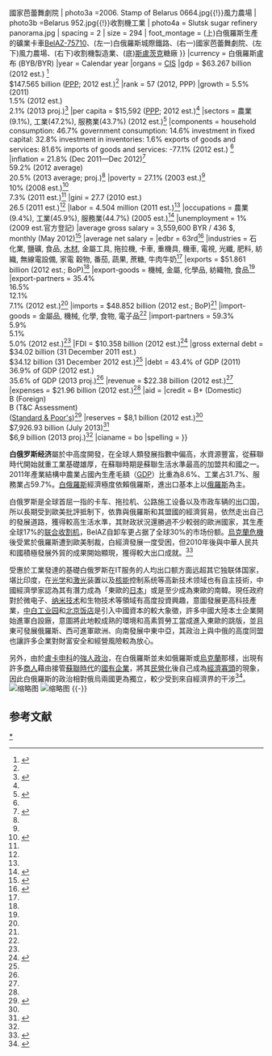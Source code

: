 {{Infobox economy
|country =白俄罗斯
|image =Жодино - БелАЗ.JPG
|width =300px
|caption ={{Photomontage|position=center
| photo1a =
| photo2a =Stadler_FLIRT_Minsk.jpg{{!}}白俄羅斯城際鐵路
| photo2b = Theatre_opera%26ballet,_Minsk.JPG{{!}}國家芭蕾舞劇院
| photo3a =2006. Stamp of Belarus 0664.jpg{{!}}風力農場
| photo3b =Belarus 952.jpg{{!}}收割機工業
| photo4a = Slutsk sugar refinery panorama.jpg
| spacing = 2
| size = 294
| foot_montage = (上)白俄羅斯生產的礦業卡車[[BelAZ-75710|BelAZ-75710]]、(左一)白俄羅斯城際鐵路、(右一)國家芭蕾舞劇院、(左下)風力農場、(右下)收割機製造業、(底)[[斯盧茨克|斯盧茨克]]糖廠
}}
|currency = 白俄羅斯盧布 (BYB/BYR)
|year = Calendar year
|organs = [[獨立國家國協|CIS]]
|gdp = {{increase}}$63.267 billion (2012 est.) <ref name="WBDataBank">{{cite web |url=http://databank.worldbank.org/data/home.aspx |title=The World Bank / World Development Indicators (August 01, 2013 revision) |agency=[[World_Bank|World Bank]] |website=The World Bank DataBank |accessdate=2013-10-10 |archive-date=2015-01-07 |archive-url=https://web.archive.org/web/20150107162640/http://databank.worldbank.org/data/home.aspx |dead-url=no }}</ref> <br>{{increase}}$147.565 billion ([[Purchasing_power_parity|PPP]]; 2012 est.)<ref name="WBDataBank" /> 
|rank  = 57 (2012, PPP)
|growth = 5.5% (2011) <br>1.5% (2012 est.) <br>2.1% (2013 proj.)<ref name="IMF2013art4">{{cite web |url=http://www.imf.org/external/np/sec/pn/2013/pn1366.htm |title=IMF Executive Board Concludes 2013 Article IV Consultation with Belarus and Fourth Post-Program Monitoring Discussions |date=June 12, 2013 |publisher=''[[International_Monetary_Fund|International Monetary Fund]]'' |accessdate=2013-10-10 |archive-date=2016-03-04 |archive-url=https://web.archive.org/web/20160304061321/http://www.imf.org/external/np/sec/pn/2013/pn1366.htm |dead-url=no }}</ref> 
|per capita = {{increase}}$15,592 ([[Purchasing_power_parity|PPP]]; 2012 est.)<ref name="WBDataBank" /> 
|sectors = 農業(9.1%), 工業(47.2%), 服務業(43.7%) (2012 est.)<ref name=CIAfactbook>{{cite web|url=https://www.cia.gov/library/publications/the-world-factbook/geos/bo.html|title=The World Factbook - Belarus / Economy - overview|publisher=''[[CIA_World_Factbook|CIA World Factbook]]''|year=2012|accessdate=2013-10-10|archive-date=2007-11-14|archive-url=https://web.archive.org/web/20071114004238/https://www.cia.gov/library/publications/the-world-factbook/geos/bo.html|dead-url=no}}</ref> 
|components = household consumption: 46.7%
government consumption: 14.6%
investment in fixed capital: 32.8%
investment in inventories: 1.6%
exports of goods and services: 81.6%
imports of goods and services: -77.1% (2012 est.) <ref name="CIAfactbook"/> 
|inflation = 21.8% (Dec 2011—Dec 2012)<ref name=CPI>{{cite news |url=http://belstat.gov.by/homep/ru/indicators/prices.php |script-title=ru:Годовые данные / Цены / Индексы цен по отдельным секторам экономики |agency=Национальный статистический комитет Республики Беларусь |website=BelStat.Gov.BY |accessdate=2013-10-10 |language=ru |deadurl=yes |archiveurl=https://web.archive.org/web/20131014173512/http://belstat.gov.by/homep/ru/indicators/prices.php |archivedate=2013-10-14 }}</ref> <br>59.2% (2012 average) <br>20.5% (2013 average; proj.)<ref name="IMF2013art4" />
|poverty = 27.1% (2003 est.)<ref name=CIAfactbook /> <br>10% (2008 est.)<ref name=poverty.ng.2008>{{cite news |url=http://www.ng.ru/courier/2008-06-02/16_belorussia.html |script-title=ru:Белоруссия культивирует уравниловку |date=2008-06-02 |website=www.ng.ru – Независимая газета |accessdate=2013-10-10 |author=Антония Ходасевич Минск |language=ru |archive-date=2020-08-15 |archive-url=https://web.archive.org/web/20200815114946/https://www.ng.ru/courier/2008-06-02/16_belorussia.html |dead-url=no }}</ref> <br>7.3% (2011 est.)<ref name="WBDataBank" /> 
|gini = {{steady}}27.7 (2010 est.) <br>{{increase}}26.5 (2011 est.)<ref name="WBDataBank" /> 
|labor = {{increase}}4.504 million (2011 est.)<ref name="WBDataBank" /> 
|occupations = 農業(9.4%), 工業(45.9%), 服務業(44.7%) (2005 est.)<ref>{{Cite web |url=https://www.cia.gov/library/publications/the-world-factbook/geos/bo.html |title=存档副本 |accessdate=2015-05-12 |archive-date=2007-11-14 |archive-url=https://web.archive.org/web/20071114004238/https://www.cia.gov/library/publications/the-world-factbook/geos/bo.html |dead-url=no }}</ref>
|unemployment = 1% (2009 est.官方登記)
|average gross salary = 3,559,600 BYR / 436 $, monthly (May 2012)<ref name=salary.05.2012>{{cite news |url=http://naviny.by/rubrics/economic/2012/06/26/ic_media_infografic_113_4177/ |script-title=ru:За май реальная зарплата в Беларуси выросла на 7,7% |date=2013-06-26 |website=NAVINY.BY – БЕЛОРУССКИЕ НОВОСТИ |accessdate=2013-10-10 |author=Infographics |language=ru |archive-date=2017-10-14 |archive-url=https://web.archive.org/web/20171014034923/http://naviny.by/rubrics/economic/2012/06/26/ic_media_infografic_113_4177 |dead-url=no }}</ref>
|average net salary =
|edbr     = {{increase}}63rd<ref name="DoingBusiness">{{cite web |url=http://www.doingbusiness.org/data/exploreeconomies/belarus/ |title=Doing Business in Belarus 2013 |website=Doing Business |publisher=[[World_Bank|World Bank]] and International Financial Corporation |accessdate=2013-10-10 |archive-date=2018-09-10 |archive-url=https://web.archive.org/web/20180910232937/http://www.doingbusiness.org/data/exploreeconomies/belarus |dead-url=no }}</ref>
|industries = 石化業, 鹽礦, 食品, [[木材|木材]], 金屬工具, 拖拉機, 卡車, 重機具, 機車, 電視, 光纖, 肥料, 紡織, 無線電設備, 家電
穀物, 番茄, 蔬果, 蔗糖, 牛肉牛奶<ref name=CIAfactbook />
|exports = {{increase}}$51.861 billion (2012 est.; BoP)<ref name="WBDataBank" /> 
|export-goods = 機械, 金屬, 化學品, 紡織物, 食品<ref name=CIAfactbook />
|export-partners = {{flag|Russia}} 35.4% <br> {{flag|Netherlands}} 16.5% <br> {{flag|Ukraine}} 12.1% <br> {{flag|Latvia}} 7.1% (2012 est.)<ref name=CIAfactbook />
|imports = {{increase}}$48.852 billion (2012 est.; BoP)<ref name="WBDataBank" /> 
|import-goods = 金屬品, 機械, 化學, 食物, 電子品<ref name=CIAfactbook />
|import-partners = {{flag|Russia}} 59.3% <br> {{flag|Germany}} 5.9% <br> {{flag|China}} 5.1% <br> {{flag|Ukraine}} 5.0% (2012 est.)<ref name=CIAfactbook />
|FDI = {{decrease}}$10.358 billion (2012 est.)<ref name=fdiBY>{{cite news |url=http://belstat.gov.by/homep/ru/indicators/finance2.php |script-title=ru:Годовые данные / Финансы / Иностранные инвестиции в Республику Беларусь |agency=Национальный статистический комитет Республики Беларусь |website=BelStat.Gov.BY |accessdate=2013-10-10 |language=ru |deadurl=yes |archiveurl=https://web.archive.org/web/20131018172044/http://belstat.gov.by/homep/ru/indicators/finance2.php |archivedate=2013-10-18 }}</ref> 
|gross external debt = $34.02 billion (31 December 2011 est.) <br>$34.12 billion (31 December 2012 est.)<ref name=CIAfactbook />
|debt = {{decrease}}43.4% of GDP (2011) <br>{{increase}}36.9% of GDP (2012 est.) <br>{{increase}}35.6% of GDP (2013 proj.)<ref name="IMF2013art4" /> 
|revenue = $22.38 billion (2012 est.)<ref name=CIAfactbook />
|expenses = $21.96 billion (2012 est.)<ref name=CIAfactbook />
|aid =
|credit = B+ (Domestic)<br>B (Foreign)<br>B (T&C Assessment)<br>([[Standard_&_Poor's|Standard & Poor's]])<ref>{{cite web |title=Sovereigns rating list |publisher=Standard & Poor's |url=http://www.standardandpoors.com/ratings/sovereigns/ratings-list/en/eu/?subSectorCode=39 |accessdate=26 May 2011 |archive-date=2011-09-28 |archive-url=https://web.archive.org/web/20110928234500/http://www.standardandpoors.com/ratings/sovereigns/ratings-list/en/eu/?subSectorCode=39 |dead-url=no }}</ref>
|reserves = {{increase}}$8,1 billion (2012 est.)<ref name="IMF2013art4" /> <br>{{decrease}}$7,926.93 billion (July 2013)<ref>{{cite web |title=International Reserves and Foreign Currency Liquidity - BELARUS |date=August 15, 2013 |publisher=''[[International_Monetary_Fund|International Monetary Fund]]'' |url=http://www.imf.org/external/np/sta/ir/IRProcessWeb/data/blr/eng/curblr.htm |accessdate=2013-10-10 |archive-date=2017-05-04 |archive-url=https://web.archive.org/web/20170504080332/http://www.imf.org/external/np/sta/ir/IRProcessWeb/data/blr/eng/curblr.htm |dead-url=no }}</ref> <br>{{decrease}}$6,9 billion (2013 proj.)<ref name="IMF2013art4" />
|cianame = bo
|spelling = 
}}

'''白俄罗斯经济'''屬於中高度開發，在全球人類發展指數中偏高，水資源豐富，從蘇聯時代開始就重工業基礎雄厚，在蘇聯時期是蘇聯生活水準最高的加盟共和國之一。2011年產業結構中農業占國內生產毛額（[[GDP|GDP]]）比重為8.6%、工業占31.7%、服務業占59.7%。[[白俄羅斯|白俄羅斯]]經濟極度依賴俄羅斯，進出口基本上以[[俄羅斯|俄羅斯]]為主。

白俄罗斯是全球首屈一指的卡车、拖拉机、公路施工设备以及市政车辆的出口国，所以長期受到歐美批評抵制下，依靠與俄羅斯和其盟國的經濟貿易，依然走出自己的發展道路，獲得較高生活水準，其財政狀況還勝過不少較弱的歐洲國家，其生產全球17%的[[联合收割机|联合收割机]]，BelAZ自卸车更占据了全球30%的市场份额。[[烏克蘭危機|烏克蘭危機]]後受累於俄羅斯遭到歐美制裁，白經濟發展一度受困，但2010年後與中華人民共和國積極發展外貿的成果開始顯現，獲得較大出口成就。<ref>{{Cite web |url=http://www.ciis.org.cn/chinese/2014-02/24/content_6689858.htm |title=白俄罗斯对外政策 |access-date=2015-05-12 |archive-date=2017-04-29 |archive-url=https://web.archive.org/web/20170429133032/http://www.ciis.org.cn/chinese/2014-02/24/content_6689858.htm |dead-url=no }}</ref>

受惠於工業發達的基礎白俄罗斯在IT服务的人均出口额方面远超其它独联体国家，堪比印度，在[[光学|光学]]和[[激光|激光]]装置以及[[核能|核能]]控制系统等高新技术领域也有自主技術，中國經濟學家認為其有潛力成為「東歐的[[日本|日本]]」或是至少成為東歐的南韓。現任政府對於微电子、[[纳米技术|纳米技术]]和生物技术等領域有高度投資興趣，意圖發展更高科技產業，[[中国-白俄罗斯工业园|中白工业园]]和[[北京饭店|北京饭店]]是引入中國資本的較大象徵，許多中國大陸本土企業開始進軍白設廠，意圖將此地較成熟的環境和高素質勞工當成進入東歐的跳版，並且東可發展俄羅斯、西可進軍歐洲、向南發展中東中亞，其政治上與中俄的高度同盟也讓許多企業對財富安全和經營風險較為放心。

另外，由於[[盧卡申科|盧卡申科]]的[[強人政治|強人政治]]，在白俄羅斯並未如俄羅斯或[[烏克蘭|烏克蘭]]那樣，出現有許多[[商人|商人]]藉由接管[[蘇聯|蘇聯時代]]的[[國有企業|國有企業]]，將其[[民營化|民營化]]後自己成為[[經濟寡頭|經濟寡頭]]的現象，因此白俄羅斯的政治相對俄烏兩國更為獨立，較少受到來自經濟界的干涉<ref>{{Cite web|title=Are There Any Oligarchs in Belarus?|url=https://odb-office.eu/policy-briefs/are-there-any-oligarchs-belarus|accessdate=2021-04-28|date=2012-05-02|language=en|website=Office for a Democratic Belarus|archive-date=2021-08-02|archive-url=https://web.archive.org/web/20210802040553/https://odb-office.eu/policy-briefs/are-there-any-oligarchs-belarus|dead-url=no}}</ref>。
[[File:Belarus_Export_Treemap.jpg|缩略图]]
[[File:Share_of_output_selected_industries_in_total_industrial_output_in_2008.JPG|缩略图]]
{{-}}

==参考文献==
{{reflist}}

{{白俄罗斯主题}}
{{欧洲题目|经济}}

[[Category:白俄罗斯经济|*]]